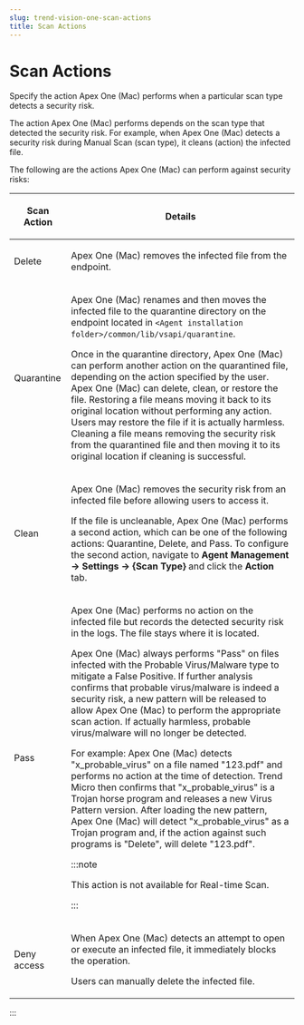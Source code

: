 ```yaml
---
slug: trend-vision-one-scan-actions
title: Scan Actions
---
```

# Scan Actions

Specify the action Apex One (Mac) performs when a particular scan type detects a security risk.

The action Apex One (Mac) performs depends on the scan type that detected the security risk. For example, when Apex One (Mac) detects a security risk during Manual Scan (scan type), it cleans (action) the infected file.

The following are the actions Apex One (Mac) can perform against security risks:

<table>
<colgroup>
<col style="width: 20%" />
<col style="width: 80%" />
</colgroup>
<thead>
<tr>
<th><p>Scan Action</p></th>
<th><p>Details</p></th>
</tr>
</thead>
<tbody>
<tr>
<td><p>Delete</p></td>
<td><p>Apex One (Mac) removes the infected file from the endpoint.</p></td>
</tr>
<tr>
<td><p>Quarantine</p></td>
<td><p>Apex One (Mac) renames and then moves the infected file to the quarantine directory on the endpoint located in <code>&lt;Agent installation folder&gt;/common/lib/vsapi/quarantine</code>.</p>
<p>Once in the quarantine directory, Apex One (Mac) can perform another action on the quarantined file, depending on the action specified by the user. Apex One (Mac) can delete, clean, or restore the file. Restoring a file means moving it back to its original location without performing any action. Users may restore the file if it is actually harmless. Cleaning a file means removing the security risk from the quarantined file and then moving it to its original location if cleaning is successful.</p></td>
</tr>
<tr>
<td><p>Clean</p></td>
<td><p>Apex One (Mac) removes the security risk from an infected file before allowing users to access it.</p>
<p>If the file is uncleanable, Apex One (Mac) performs a second action, which can be one of the following actions: Quarantine, Delete, and Pass. To configure the second action, navigate to <strong>Agent Management → Settings → {Scan Type}</strong> and click the <strong>Action</strong> tab.</p></td>
</tr>
<tr>
<td><p>Pass</p></td>
<td><p>Apex One (Mac) performs no action on the infected file but records the detected security risk in the logs. The file stays where it is located.</p>
<p>Apex One (Mac) always performs "Pass" on files infected with the Probable Virus/Malware type to mitigate a False Positive. If further analysis confirms that probable virus/malware is indeed a security risk, a new pattern will be released to allow Apex One (Mac) to perform the appropriate scan action. If actually harmless, probable virus/malware will no longer be detected.</p>
<p>For example: Apex One (Mac) detects "x_probable_virus" on a file named "123.pdf" and performs no action at the time of detection. Trend Micro then confirms that "x_probable_virus" is a Trojan horse program and releases a new Virus Pattern version. After loading the new pattern, Apex One (Mac) will detect "x_probable_virus" as a Trojan program and, if the action against such programs is "Delete", will delete "123.pdf".</p>


:::note

<p>This action is not available for Real-time Scan.</p>


:::

</td>
</tr>
<tr>
<td><p>Deny access</p></td>
<td><p>When Apex One (Mac) detects an attempt to open or execute an infected file, it immediately blocks the operation.</p>
<p>Users can manually delete the infected file.</p></td>
</tr>
</tbody>
</table>
:::
